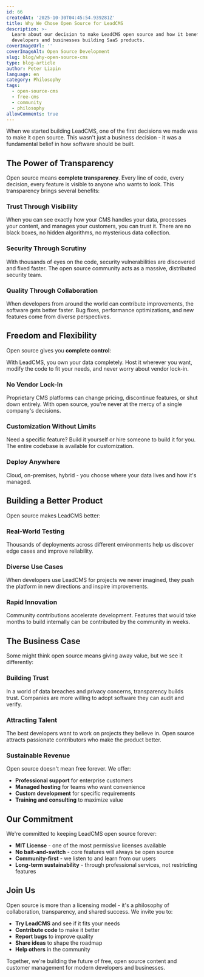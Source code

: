 ```yaml
---
id: 66
createdAt: '2025-10-30T04:45:54.939281Z'
title: Why We Chose Open Source for LeadCMS
description: >-
  Learn about our decision to make LeadCMS open source and how it benefits both
  developers and businesses building SaaS products.
coverImageUrl: ''
coverImageAlt: Open Source Development
slug: blog/why-open-source-cms
type: blog-article
author: Peter Liapin
language: en
category: Philosophy
tags:
  - open-source-cms
  - free-cms
  - community
  - philosophy
allowComments: true
---
```


When we started building LeadCMS, one of the first decisions we made was to make it open source. This wasn't just a business decision - it was a fundamental belief in how software should be built.

## The Power of Transparency

Open source means **complete transparency**. Every line of code, every decision, every feature is visible to anyone who wants to look. This transparency brings several benefits:

### Trust Through Visibility

When you can see exactly how your CMS handles your data, processes your content, and manages your customers, you can trust it. There are no black boxes, no hidden algorithms, no mysterious data collection.

### Security Through Scrutiny

With thousands of eyes on the code, security vulnerabilities are discovered and fixed faster. The open source community acts as a massive, distributed security team.

### Quality Through Collaboration

When developers from around the world can contribute improvements, the software gets better faster. Bug fixes, performance optimizations, and new features come from diverse perspectives.

## Freedom and Flexibility

Open source gives you **complete control**:

<Callout type="info" title="Your Data, Your Way">
With LeadCMS, you own your data completely. Host it wherever you want, modify the code to fit your needs, and never worry about vendor lock-in.
</Callout>

### No Vendor Lock-In

Proprietary CMS platforms can change pricing, discontinue features, or shut down entirely. With open source, you're never at the mercy of a single company's decisions.

### Customization Without Limits

Need a specific feature? Build it yourself or hire someone to build it for you. The entire codebase is available for customization.

### Deploy Anywhere

Cloud, on-premises, hybrid - you choose where your data lives and how it's managed.

## Building a Better Product

Open source makes LeadCMS better:

### Real-World Testing

Thousands of deployments across different environments help us discover edge cases and improve reliability.

### Diverse Use Cases

When developers use LeadCMS for projects we never imagined, they push the platform in new directions and inspire improvements.

### Rapid Innovation

Community contributions accelerate development. Features that would take months to build internally can be contributed by the community in weeks.

## The Business Case

Some might think open source means giving away value, but we see it differently:

### Building Trust

In a world of data breaches and privacy concerns, transparency builds trust. Companies are more willing to adopt software they can audit and verify.

### Attracting Talent

The best developers want to work on projects they believe in. Open source attracts passionate contributors who make the product better.

### Sustainable Revenue

Open source doesn't mean free forever. We offer:

- **Professional support** for enterprise customers
- **Managed hosting** for teams who want convenience
- **Custom development** for specific requirements
- **Training and consulting** to maximize value

## Our Commitment

We're committed to keeping LeadCMS open source forever:

- **MIT License** - one of the most permissive licenses available
- **No bait-and-switch** - core features will always be open source
- **Community-first** - we listen to and learn from our users
- **Long-term sustainability** - through professional services, not restricting features

## Join Us

Open source is more than a licensing model - it's a philosophy of collaboration, transparency, and shared success. We invite you to:

- **Try LeadCMS** and see if it fits your needs
- **Contribute code** to make it better
- **Report bugs** to improve quality
- **Share ideas** to shape the roadmap
- **Help others** in the community

Together, we're building the future of free, open source content and customer management for modern developers and businesses.

<FeatureGrid columns={2}>
  <FeatureCard
    title="View the Code"
    description="Explore the LeadCMS codebase on GitHub"
    href="https://github.com/LeadCMS/leadcms.core"
  />
  <FeatureCard
    title="Get Started"
    description="Deploy your own LeadCMS instance in minutes"
    href="/docs/getting-started/installation"
  />
</FeatureGrid>
